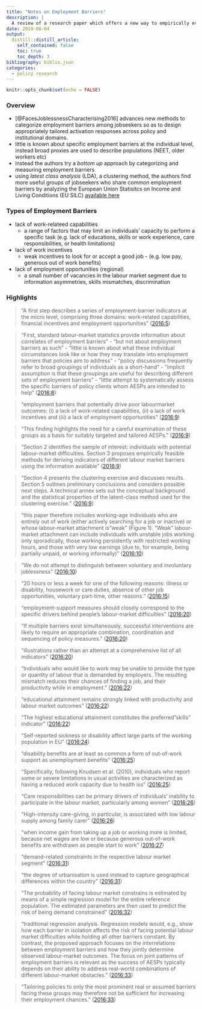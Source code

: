 ```yaml
---
title: "Notes on Employment Barriers"
description: |
  A review of a research paper which offers a new way to empirically evaluate employment barriers
date: 2019-08-04
output:
  distill::distill_article:
    self_contained: false
    toc: true
    toc_depth: 3
bibliography: biblio.json
categories:
  - policy research
---
```



```r
knitr::opts_chunk$set(echo = FALSE)
```

### Overview

* [@FacesJoblessnessCharacterising2016] advances new methods to categorize employment barriers among jobseekers so as to design appropriately tailored activation responses across policy and institutional domains.
* little is known about specific employment barriers at the individual level, instead broad proxies are used to describe populations (NEET, older workers etc)
* instead the authors try a _bottom up_ approach by categorizing and measuring employment barriers
* using _latest class analysis_ (LDA), a clustering method, the authors find more useful groups of jobseekers who share common employment barriers by analyzing the European Union Statisitcs on Income and Living Conditions (EU SILC) [available here](https://ec.europa.eu/eurostat/web/microdata/european-union-statistics-on-income-and-living-conditions) 


### Types of Employment Barriers
* lack of work-relateed capabilities
	* a range of factors that may limit an individuals' capacity to perform a specific task (e.g. lack of educations, skills or work experience, care responsibilities, or health limitations)
* lack of work incentives
	* weak incentives to look for or accept a good job - (e.g. low pay, generous out of work benefits)
* lack of employment opportunities (regional)
	* a small number of vacancies in the labour market segment due to information asymmetries, skills mismatches, discrimination

### Highlights

> "A first step describes a series of employment-barrier indicators at the micro level, comprising three domains: work-related capabilities, financial incentives and employment opportunities" ([ 2016:5](zotero://open-pdf/library/items/JG4RS6CR?page=5))

> "First, standard labour-market statistics provide information about correlates of employment barriers" - "but not about employment barriers as such" - "little is known about what these individual circumstances look like or how they may translate into employment barriers that policies aim to address" - "policy discussions frequently refer to broad groupings of individuals as a short-hand" - "implicit assumption is that these groupings are useful for describing different sets of employment barriers" - "little attempt to systematically assess the specific barriers of policy clients whom AESPs are intended to help" ([ 2016:8](zotero://open-pdf/library/items/JG4RS6CR?page=8))

> "employment barriers that potentially drive poor labourmarket outcomes: (i) a lack of work-related capabilities, (ii) a lack of work incentives and (iii) a lack of employment opportunities" ([ 2016:9](zotero://open-pdf/library/items/JG4RS6CR?page=9))

> "This finding highlights the need for a careful examination of these groups as a basis for suitably targeted and tailored AESPs." ([ 2016:9](zotero://open-pdf/library/items/JG4RS6CR?page=9))

> "Section 2 identifies the sample of interest: individuals with potential labour-market difficulties. Section 3 proposes empirically feasible methods for deriving indicators of different labour market barriers using the information available" ([ 2016:9](zotero://open-pdf/library/items/JG4RS6CR?page=9))

> "Section 4 presents the clustering exercise and discusses results. Section 5 outlines preliminary conclusions and considers possible next steps. A technical annex sets out the conceptual background and the statistical properties of the latent-class method used for the clustering exercise." ([ 2016:9](zotero://open-pdf/library/items/JG4RS6CR?page=9))

> "this paper therefore includes working-age individuals who are entirely out of work (either actively searching for a job or inactive) or whose labour-market attachment is "weak" (Figure 1). "Weak" labour-market attachment can include individuals with unstable jobs working only sporadically, those working persistently with restricted working hours, and those with very low earnings (due to, for example, being partially unpaid, or working informally)" ([ 2016:10](zotero://open-pdf/library/items/JG4RS6CR?page=10))

> "We do not attempt to distinguish between voluntary and involuntary joblessness" ([ 2016:10](zotero://open-pdf/library/items/JG4RS6CR?page=10))

> "20 hours or less a week for one of the following reasons: illness or disability, housework or care duties, absence of other job opportunities, voluntary part-time, other reasons." ([ 2016:15](zotero://open-pdf/library/items/JG4RS6CR?page=15))

> "employment-support measures should closely correspond to the specific drivers behind people's labour-market difficulties" ([ 2016:20](zotero://open-pdf/library/items/JG4RS6CR?page=20))

> "If multiple barriers exist simultaneously, successful interventions are likely to require an appropriate combination, coordination and sequencing of policy measures." ([ 2016:20](zotero://open-pdf/library/items/JG4RS6CR?page=20))

> "illustrations rather than an attempt at a comprehensive list of all indicators" ([ 2016:20](zotero://open-pdf/library/items/JG4RS6CR?page=20))

> "Individuals who would like to work may be unable to provide the type or quantity of labour that is demanded by employers. The resulting mismatch reduces their chances of finding a job, and their productivity while in employment." ([ 2016:22](zotero://open-pdf/library/items/JG4RS6CR?page=22))

> "educational attainment remains strongly linked with productivity and labour market outcomes" ([ 2016:22](zotero://open-pdf/library/items/JG4RS6CR?page=22))

> "The highest educational attainment constitutes the preferred "skills" indicator" ([ 2016:22](zotero://open-pdf/library/items/JG4RS6CR?page=22))

> "Self-reported sickness or disability affect large parts of the working population in EU" ([ 2016:24](zotero://open-pdf/library/items/JG4RS6CR?page=24))

> "disability benefits are at least as common a form of out-of-work support as unemployment benefits" ([ 2016:25](zotero://open-pdf/library/items/JG4RS6CR?page=25))

> "Specifically, following Knudsen et al. (2010), individuals who report some or severe limitations in usual activities are characterized as having a reduced work capacity due to health iss" ([ 2016:25](zotero://open-pdf/library/items/JG4RS6CR?page=25))

> "Care responsibilities can be primary drivers of individuals' inability to participate in the labour market, particularly among women" ([ 2016:26](zotero://open-pdf/library/items/JG4RS6CR?page=26))

> "High-intensity care-giving, in particular, is associated with low labour supply among family carer" ([ 2016:26](zotero://open-pdf/library/items/JG4RS6CR?page=26))

> "when income gain from taking up a job or working more is limited, because net wages are low or because generous out-of-work benefits are withdrawn as people start to work" ([ 2016:27](zotero://open-pdf/library/items/JG4RS6CR?page=27))

> "demand-related constraints in the respective labour market segment" ([ 2016:31](zotero://open-pdf/library/items/JG4RS6CR?page=31))

> "the degree of urbanisation is used instead to capture geographical differences within the country" ([ 2016:31](zotero://open-pdf/library/items/JG4RS6CR?page=31))

> "The probability of facing labour market constrains is estimated by means of a simple regression model for the entire reference population. The estimated parameters are then used to predict the risk of being demand constrained" ([ 2016:32](zotero://open-pdf/library/items/JG4RS6CR?page=32))

> "traditional regression analysis. Regression models would, e.g., show how each barrier in isolation affects the risk of facing potential labour market difficulties while holding all other barriers constant. By contrast, the proposed approach focuses on the interrelations between employment barriers and how they jointly determine observed labour-market outcomes. The focus on joint patterns of employment barriers is relevant as the success of AESPs typically depends on their ability to address real-world combinations of different labour-market obstacles." ([ 2016:33](zotero://open-pdf/library/items/JG4RS6CR?page=33))

> "Tailoring policies to only the most prominent real or assumed barriers facing these groups may therefore not be sufficient for increasing their employment chances." ([ 2016:33](zotero://open-pdf/library/items/JG4RS6CR?page=33))

